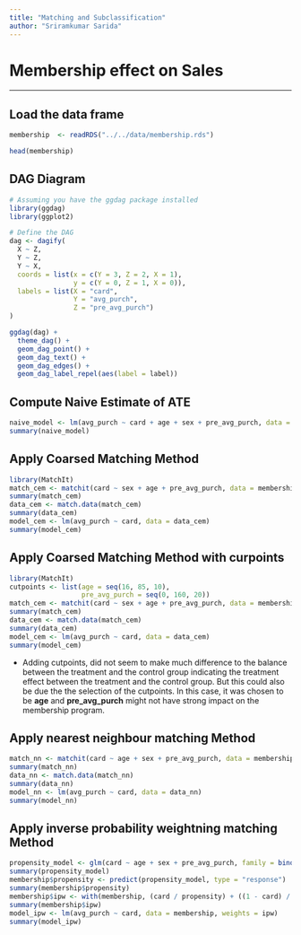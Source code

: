 ```yaml
---
title: "Matching and Subclassification"
author: "Sriramkumar Sarida"
---
```


# Membership effect on Sales

------------------------------------------------------------------------

## Load the data frame

```r
membership  <- readRDS("../../data/membership.rds")
```

```r
head(membership)
```

## DAG Diagram

```r
# Assuming you have the ggdag package installed
library(ggdag)
library(ggplot2)

# Define the DAG
dag <- dagify(
  X ~ Z,
  Y ~ Z,
  Y ~ X,
  coords = list(x = c(Y = 3, Z = 2, X = 1),
                y = c(Y = 0, Z = 1, X = 0)),
  labels = list(X = "card",
                Y = "avg_purch",
                Z = "pre_avg_purch")
)

ggdag(dag) +
  theme_dag() + 
  geom_dag_point() +
  geom_dag_text() +
  geom_dag_edges() +
  geom_dag_label_repel(aes(label = label))
```

## Compute Naive Estimate of ATE

```r
naive_model <- lm(avg_purch ~ card + age + sex + pre_avg_purch, data = membership)
summary(naive_model)
```

## Apply Coarsed Matching Method

```r
library(MatchIt)
match_cem <- matchit(card ~ sex + age + pre_avg_purch, data = membership, method = "cem")
summary(match_cem)
data_cem <- match.data(match_cem)
summary(data_cem)
model_cem <- lm(avg_purch ~ card, data = data_cem)
summary(model_cem)

```

## Apply Coarsed Matching Method with curpoints

```r
library(MatchIt)
cutpoints <- list(age = seq(16, 85, 10), 
                  pre_avg_purch = seq(0, 160, 20))
match_cem <- matchit(card ~ sex + age + pre_avg_purch, data = membership, method = "cem", cutpoints = cutpoints)
summary(match_cem)
data_cem <- match.data(match_cem)
summary(data_cem)
model_cem <- lm(avg_purch ~ card, data = data_cem)
summary(model_cem)

```

-   Adding cutpoints, did not seem to make much difference to the balance between the treatment and the control group indicating the treatment effect between the treatment and the control group. But this could also be due the the selection of the cutpoints. In this case, it was chosen to be **age** and **pre_avg_purch** might not have strong impact on the membership program.

## Apply nearest neighbour matching Method

```r
match_nn <- matchit(card ~ age + sex + pre_avg_purch, data = membership, method = "nearest", distance = "mahalanobis", replace = T)
summary(match_nn)
data_nn <- match.data(match_nn)
summary(data_nn)
model_nn <- lm(avg_purch ~ card, data = data_nn)
summary(model_nn)
```

## Apply inverse probability weightning matching Method
```r
propensity_model <- glm(card ~ age + sex + pre_avg_purch, family = binomial(link = "logit"), data = membership)
summary(propensity_model)
membership$propensity <- predict(propensity_model, type = "response")
summary(membership$propensity)
membership$ipw <- with(membership, (card / propensity) + ((1 - card) / (1 - propensity)))
summary(membership$ipw)
model_ipw <- lm(avg_purch ~ card, data = membership, weights = ipw)
summary(model_ipw)
```



